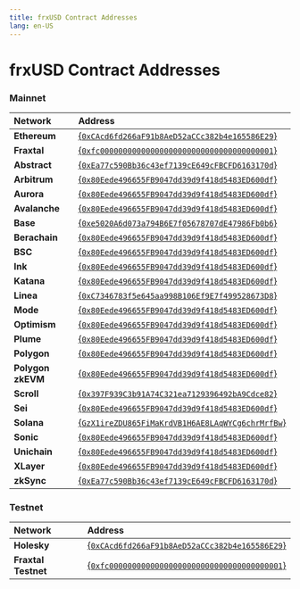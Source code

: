 ```yaml
---
title: frxUSD Contract Addresses
lang: en-US
---
```


# frxUSD Contract Addresses

### Mainnet

| **Network**       | **Address**                                                                                                                                      |
| :---------------- | :----------------------------------------------------------------------------------------------------------------------------------------------- |
| **Ethereum**      | [{<code>0xCAcd6fd266aF91b8AeD52aCCc382b4e165586E29</code>}](https://etherscan.io/address/0xCAcd6fd266aF91b8AeD52aCCc382b4e165586E29)             |
| **Fraxtal**       | [{<code>0xfc00000000000000000000000000000000000001</code>}](https://fraxscan.com/address/0xfc00000000000000000000000000000000000001)             |
| **Abstract**      | [{<code>0xEa77c590Bb36c43ef7139cE649cFBCFD6163170d</code>}](https://explorer.mainnet.abs.xyz/address/0xEa77c590Bb36c43ef7139cE649cFBCFD6163170d) |
| **Arbitrum**      | [{<code>0x80Eede496655FB9047dd39d9f418d5483ED600df</code>}](https://arbiscan.io/address/0x80Eede496655FB9047dd39d9f418d5483ED600df)              |
| **Aurora**        | [{<code>0x80Eede496655FB9047dd39d9f418d5483ED600df</code>}](https://aurorascan.dev/address/0x80Eede496655FB9047dd39d9f418d5483ED600df)           |
| **Avalanche**     | [{<code>0x80Eede496655FB9047dd39d9f418d5483ED600df</code>}](https://snowtrace.io/address/0x80Eede496655FB9047dd39d9f418d5483ED600df)             |
| **Base**          | [{<code>0xe5020A6d073a794B6E7f05678707dE47986Fb0b6</code>}](https://basescan.org/address/0xe5020A6d073a794B6E7f05678707dE47986Fb0b6)             |
| **Berachain**     | [{<code>0x80Eede496655FB9047dd39d9f418d5483ED600df</code>}](https://berascan.com/address/0x80Eede496655FB9047dd39d9f418d5483ED600df)             |
| **BSC**           | [{<code>0x80Eede496655FB9047dd39d9f418d5483ED600df</code>}](https://bscscan.com/address/0x80Eede496655FB9047dd39d9f418d5483ED600df)              |
| **Ink**           | [{<code>0x80Eede496655FB9047dd39d9f418d5483ED600df</code>}](https://explorer.inkonchain.com/address/0x80Eede496655FB9047dd39d9f418d5483ED600df)  |
| **Katana**        | [{<code>0x80Eede496655FB9047dd39d9f418d5483ED600df</code>}](https://katanascan.com/address/0x80Eede496655FB9047dd39d9f418d5483ED600df)           |
| **Linea**         | [{<code>0xC7346783f5e645aa998B106Ef9E7f499528673D8</code>}](https://lineascan.build/address/0xC7346783f5e645aa998B106Ef9E7f499528673D8)          |
| **Mode**          | [{<code>0x80Eede496655FB9047dd39d9f418d5483ED600df</code>}](https://explorer.mode.network/address/0x80Eede496655FB9047dd39d9f418d5483ED600df)    |
| **Optimism**      | [{<code>0x80Eede496655FB9047dd39d9f418d5483ED600df</code>}](https://optimistic.etherscan.io/address/0x80Eede496655FB9047dd39d9f418d5483ED600df)  |
| **Plume**         | [{<code>0x80Eede496655FB9047dd39d9f418d5483ED600df</code>}](https://explorer.plume.org/address/0x80Eede496655FB9047dd39d9f418d5483ED600df)       |
| **Polygon**       | [{<code>0x80Eede496655FB9047dd39d9f418d5483ED600df</code>}](https://polygonscan.com/address/0x80Eede496655FB9047dd39d9f418d5483ED600df)          |
| **Polygon zkEVM** | [{<code>0x80Eede496655FB9047dd39d9f418d5483ED600df</code>}](https://zkevm.polygonscan.com/address/0x80Eede496655FB9047dd39d9f418d5483ED600df)    |
| **Scroll**        | [{<code>0x397F939C3b91A74C321ea7129396492bA9Cdce82</code>}](https://scrollscan.com/address/0x397F939C3b91A74C321ea7129396492bA9Cdce82)           |
| **Sei**           | [{<code>0x80Eede496655FB9047dd39d9f418d5483ED600df</code>}](https://seitrace.com/token/0x80Eede496655FB9047dd39d9f418d5483ED600df)               |
| **Solana**        | [{<code>GzX1ireZDU865FiMaKrdVB1H6AE8LAqWYCg6chrMrfBw</code>}](https://solscan.io/account/GzX1ireZDU865FiMaKrdVB1H6AE8LAqWYCg6chrMrfBw)           |
| **Sonic**         | [{<code>0x80Eede496655FB9047dd39d9f418d5483ED600df</code>}](https://sonicscan.org/address/0x80Eede496655FB9047dd39d9f418d5483ED600df)            |
| **Unichain**      | [{<code>0x80Eede496655FB9047dd39d9f418d5483ED600df</code>}](https://unichain.blockscout.com/address/0x80Eede496655FB9047dd39d9f418d5483ED600df)  |
| **XLayer**        | [{<code>0x80Eede496655FB9047dd39d9f418d5483ED600df</code>}](https://www.oklink.com/x-layer/address/0x80eede496655fb9047dd39d9f418d5483ed600df)   |
| **zkSync**        | [{<code>0xEa77c590Bb36c43ef7139cE649cFBCFD6163170d</code>}](https://explorer.zksync.io/address/0xEa77c590Bb36c43ef7139cE649cFBCFD6163170d)       |

### Testnet

| **Network**         | **Address**                                                                                                                                  |
| :------------------ | :------------------------------------------------------------------------------------------------------------------------------------------- |
| **Holesky**         | [{<code>0xCAcd6fd266aF91b8AeD52aCCc382b4e165586E29</code>}](https://holesky.etherscan.io/address/0xCAcd6fd266aF91b8AeD52aCCc382b4e165586E29) |
| **Fraxtal Testnet** | [{<code>0xfc00000000000000000000000000000000000001</code>}](https://testnet.fraxscan.com/address/0xfc00000000000000000000000000000000000001) |
